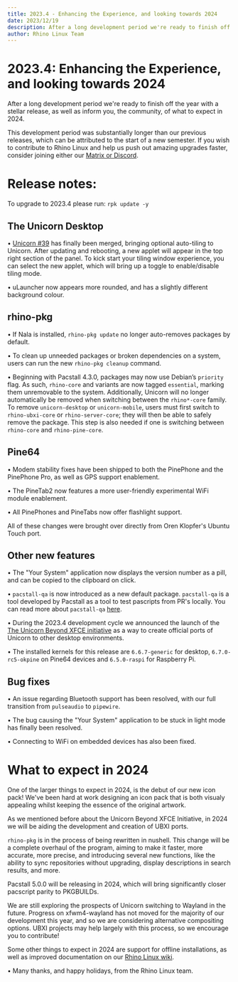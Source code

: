 ```yaml
---
title: 2023.4 - Enhancing the Experience, and looking towards 2024
date: 2023/12/19
description: After a long development period we're ready to finish off the year with a stellar release, as well as inform you, the community, of what to expect in 2024.
author: Rhino Linux Team
---
```


# 2023.4: Enhancing the Experience, and looking towards 2024

After a long development period we're ready to finish off the year with a stellar release, as well as inform you, the community, of what to expect in 2024.

This development period was substantially longer than our previous releases, which can be attributed to the start of a new semester. If you wish to contribute to Rhino Linux and help us push out amazing upgrades faster, consider joining either our [Matrix or Discord](https://rhinolinux.org/contact.html).

# Release notes:

To upgrade to 2023.4 please run:
`rpk update -y`

## The Unicorn Desktop

• [Unicorn #39](https://github.com/rhino-linux/unicorn/issues/39) has finally been merged, bringing optional auto-tiling to Unicorn. After updating and rebooting, a new applet will appear in the top right section of the panel. To kick start your tiling window experience, you can select the new applet, which will bring up a toggle to enable/disable tiling mode.

• uLauncher now appears more rounded, and has a slightly different background colour.

## rhino-pkg

• If Nala is installed, `rhino-pkg update` no longer auto-removes packages by default.

• To clean up unneeded packages or broken dependencies on a system, users can run the new `rhino-pkg cleanup` command.

• Beginning with Pacstall 4.3.0, packages may now use Debian’s `priority` flag. As such, `rhino-core` and variants are now tagged `essential`, marking them unremovable to the system. Additionally, Unicorn will no longer automatically be removed when switching between the `rhino*-core` family. To remove `unicorn-desktop` or `unicorn-mobile`, users must first switch to `rhino-ubxi-core` or `rhino-server-core`; they will then be able to safely remove the package. This step is also needed if one is switching between `rhino-core` and `rhino-pine-core`.

## Pine64

• Modem stability fixes have been shipped to both the PinePhone and the PinePhone Pro, as well as GPS support enablement.

• The PineTab2 now features a more user-friendly experimental WiFi module enablement.

• All PinePhones and PineTabs now offer flashlight support.

All of these changes were brought over directly from Oren Klopfer's Ubuntu Touch port.

## Other new features

• The "Your System" application now displays the version number as a pill, and can be copied to the clipboard on click.

• `pacstall-qa` is now introduced as a new default package. `pacstall-qa` is a tool developed by Pacstall as a tool to test pascripts from PR's locally. You can read more about `pacstall-qa` [here](https://github.com/pacstall/pacstall-qa).

• During the 2023.4 development cycle we announced the launch of the [The Unicorn Beyond XFCE initiative](news-9) as a way to create official ports of Unicorn to other desktop environments.

• The installed kernels for this release are `6.6.7-generic` for desktop, `6.7.0-rc5-okpine` on Pine64 devices and `6.5.0-raspi` for Raspberry Pi.

## Bug fixes

• An issue regarding Bluetooth support has been resolved, with our full transition from `pulseaudio` to `pipewire`.

• The bug causing the "Your System" application to be stuck in light mode has finally been resolved.

• Connecting to WiFi on embedded devices has also been fixed.

# What to expect in 2024

One of the larger things to expect in 2024, is the debut of our new icon pack! We've been hard at work designing an icon pack that is both visualy appealing whilst keeping the essence of the original artwork.

As we mentioned before about the Unicorn Beyond XFCE Initiative, in 2024 we will be aiding the development and creation of UBXI ports.

`rhino-pkg` is in the process of being rewritten in nushell. This change will be a complete overhaul of the program, aiming to make it faster, more accurate, more precise, and introducing several new functions, like the ability to sync repositories without upgrading, display descriptions in search results, and more.

Pacstall 5.0.0 will be releasing in 2024, which will bring significantly closer pacscript parity to PKGBUILDs.

We are still exploring the prospects of Unicorn switching to Wayland in the future. Progress on xfwm4-wayland has not moved for the majority of our development this year, and so we are considering alternative compositing options. UBXI projects may help largely with this process, so we encourage you to contribute!

Some other things to expect in 2024 are support for offline installations, as well as improved documentation on our [Rhino Linux wiki](https://wiki.rhinolinux.org).

• Many thanks, and happy holidays, from the Rhino Linux team.
